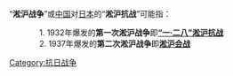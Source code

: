 “'''淞沪战争'''”或[[中华民国|中国]]对[[大日本帝国|日本]]的“'''淞沪抗战'''”可能指：

:　1. 1932年爆发的'''第一次淞沪战争'''即'''[[一·二八事變|“一·二八”淞沪抗战]]'''
:　2. 1937年爆发的'''第二次淞沪战争'''即'''[[淞沪会战|淞沪会战]]'''

{{See also|四一二事件}}

{{Disambiguation|Cat=四字中国战事消歧义}}
[[Category:抗日战争|Category:抗日战争]]